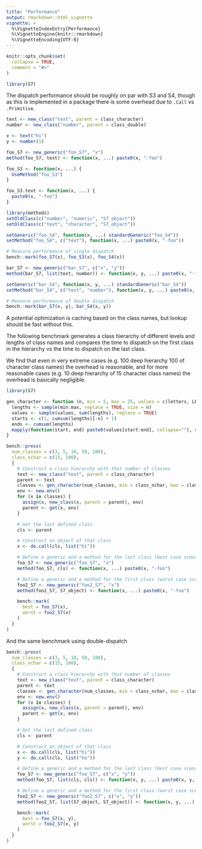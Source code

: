 ```yaml
---
title: "Performance"
output: rmarkdown::html_vignette
vignette: >
  %\VignetteIndexEntry{Performance}
  %\VignetteEngine{knitr::rmarkdown}
  %\VignetteEncoding{UTF-8}
---
```


```r
knitr::opts_chunk$set(
  collapse = TRUE,
  comment = "#>"
)
```

```r
library(S7)
```

The dispatch performance should be roughly on par with S3 and S4, though as this is implemented in a package there is some overhead due to `.Call` vs `.Primitive`.

```r
text <- new_class("text", parent = class_character)
number <- new_class("number", parent = class_double)

x <- text("hi")
y <- number(1)

foo_S7 <- new_generic("foo_S7", "x")
method(foo_S7, text) <- function(x, ...) paste0(x, "-foo")

foo_S3 <- function(x, ...) {
  UseMethod("foo_S3")
}

foo_S3.text <- function(x, ...) {
  paste0(x, "-foo")
}

library(methods)
setOldClass(c("number", "numeric", "S7_object"))
setOldClass(c("text", "character", "S7_object"))

setGeneric("foo_S4", function(x, ...) standardGeneric("foo_S4"))
setMethod("foo_S4", c("text"), function(x, ...) paste0(x, "-foo"))

# Measure performance of single dispatch
bench::mark(foo_S7(x), foo_S3(x), foo_S4(x))

bar_S7 <- new_generic("bar_S7", c("x", "y"))
method(bar_S7, list(text, number)) <- function(x, y, ...) paste0(x, "-", y, "-bar")

setGeneric("bar_S4", function(x, y, ...) standardGeneric("bar_S4"))
setMethod("bar_S4", c("text", "number"), function(x, y, ...) paste0(x, "-", y, "-bar"))

# Measure performance of double dispatch
bench::mark(bar_S7(x, y), bar_S4(x, y))
```

A potential optimization is caching based on the class names, but lookup should be fast without this.

The following benchmark generates a class hierarchy of different levels and lengths of class names and compares the time to dispatch on the first class in the hierarchy vs the time to dispatch on the last class.

We find that even in very extreme cases (e.g. 100 deep hierarchy 100 of character class names) the overhead is reasonable, and for more reasonable cases (e.g. 10 deep hierarchy of 15 character class names) the overhead is basically negligible.

```r
library(S7)

gen_character <- function (n, min = 5, max = 25, values = c(letters, LETTERS, 0:9)) {
  lengths <- sample(min:max, replace = TRUE, size = n)
  values <- sample(values, sum(lengths), replace = TRUE)
  starts <- c(1, cumsum(lengths)[-n] + 1)
  ends <- cumsum(lengths)
  mapply(function(start, end) paste0(values[start:end], collapse=""), starts, ends)
}

bench::press(
  num_classes = c(3, 5, 10, 50, 100),
  class_nchar = c(15, 100),
  {
    # Construct a class hierarchy with that number of classes
    text <- new_class("text", parent = class_character)
    parent <- text
    classes <- gen_character(num_classes, min = class_nchar, max = class_nchar)
    env <- new.env()
    for (x in classes) {
      assign(x, new_class(x, parent = parent), env)
      parent <- get(x, env)
    }

    # Get the last defined class
    cls <- parent

    # Construct an object of that class
    x <- do.call(cls, list("hi"))

    # Define a generic and a method for the last class (best case scenario)
    foo_S7 <- new_generic("foo_S7", "x")
    method(foo_S7, cls) <- function(x, ...) paste0(x, "-foo")

    # Define a generic and a method for the first class (worst case scenario)
    foo2_S7 <- new_generic("foo2_S7", "x")
    method(foo2_S7, S7_object) <- function(x, ...) paste0(x, "-foo")

    bench::mark(
      best = foo_S7(x),
      worst = foo2_S7(x)
    )
  }
)
```

And the same benchmark using double-dispatch

```r
bench::press(
  num_classes = c(3, 5, 10, 50, 100),
  class_nchar = c(15, 100),
  {
    # Construct a class hierarchy with that number of classes
    text <- new_class("text", parent = class_character)
    parent <- text
    classes <- gen_character(num_classes, min = class_nchar, max = class_nchar)
    env <- new.env()
    for (x in classes) {
      assign(x, new_class(x, parent = parent), env)
      parent <- get(x, env)
    }

    # Get the last defined class
    cls <- parent

    # Construct an object of that class
    x <- do.call(cls, list("hi"))
    y <- do.call(cls, list("ho"))

    # Define a generic and a method for the last class (best case scenario)
    foo_S7 <- new_generic("foo_S7", c("x", "y"))
    method(foo_S7, list(cls, cls)) <- function(x, y, ...) paste0(x, y, "-foo")

    # Define a generic and a method for the first class (worst case scenario)
    foo2_S7 <- new_generic("foo2_S7", c("x", "y"))
    method(foo2_S7, list(S7_object, S7_object)) <- function(x, y, ...) paste0(x, y, "-foo")

    bench::mark(
      best = foo_S7(x, y),
      worst = foo2_S7(x, y)
    )
  }
)
```
